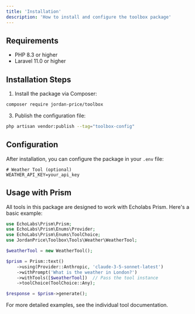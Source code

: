 ```yaml
---
title: 'Installation'
description: 'How to install and configure the toolbox package'
---
```


## Requirements

- PHP 8.3 or higher
- Laravel 11.0 or higher

## Installation Steps

1. Install the package via Composer:

```bash
composer require jordan-price/toolbox
```

3. Publish the configuration file:

```bash
php artisan vendor:publish --tag="toolbox-config"
```

## Configuration

After installation, you can configure the package in your `.env` file:

```env
# Weather Tool (optional)
WEATHER_API_KEY=your_api_key
```

## Usage with Prism

All tools in this package are designed to work with Echolabs Prism. Here's a basic example:

```php
use EchoLabs\Prism\Prism;
use EchoLabs\Prism\Enums\Provider;
use EchoLabs\Prism\Enums\ToolChoice;
use JordanPrice\Toolbox\Tools\Weather\WeatherTool;

$weatherTool = new WeatherTool();

$prism = Prism::text()
    ->using(Provider::Anthropic, 'claude-3-5-sonnet-latest')
    ->withPrompt('What is the weather in London?')
    ->withTools([$weatherTool])  // Pass the tool instance
    ->toolChoice(ToolChoice::Any);

$response = $prism->generate();
```

For more detailed examples, see the individual tool documentation.
